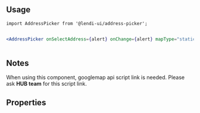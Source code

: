 
## Usage

```
import AddressPicker from '@lendi-ui/address-picker';
```

```jsx

<AddressPicker onSelectAddress={alert} onChange={alert} mapType="static" />
             
```

## Notes

When using this component, googlemap api script link is needed. Please ask <strong>HUB team</strong> for this script link.

## Properties

<PropTable>
  <PropTable.Entry name="className" type="" defaultValue="" description=""/>
  <PropTable.Entry name="country" type="string" defaultValue="au" description="A two letter code corresponding to a country. Refer to ISO 3166-1"/>
  <PropTable.Entry name="isDisabled" type="boolean" defaultValue="false" description="Disable the Autocomplete input"/>
  <PropTable.Entry name="mapType" type="{ dynamic | none | static}" defaultValue="none" description="The map types. Dynamic = interactive map, static = map with image format, none = dont show the map"/>
  <PropTable.Entry name="onChange" required type="(event: React.ChangeEvent<HTMLInputElement>) => void" defaultValue="" description="On change from autosuggest only"/>
  <PropTable.Entry name="onSelectAddress" required type="(selection: AddressObject) => void" defaultValue="" description="When user selects the address - either from 'save' on manual entry or by selecting a suggestion from autosuggest"/>
  <PropTable.Entry name="onReset" type="() => void" defaultValue="" description="When us"/>
  <PropTable.Entry name="size" type="Size" defaultValue="md" description="Size of input"/>
  <PropTable.Entry name="value" type="string" description="Default value of input"/>
</PropTable>
